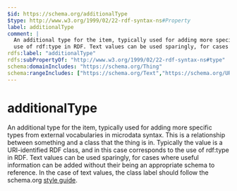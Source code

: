 ```yaml
---
$id: https://schema.org/additionalType
$type: http://www.w3.org/1999/02/22-rdf-syntax-ns#Property
label: additionalType
comment: |
  An additional type for the item, typically used for adding more specific types from external vocabularies in microdata syntax. This is a relationship between something and a class that the thing is in. Typically the value is a URI-identified RDF class, and in this case corresponds to the
  use of rdf:type in RDF. Text values can be used sparingly, for cases where useful information can be added without their being an appropriate schema to reference. In the case of text values, the class label should follow the schema.org <a href="https://schema.org/docs/styleguide.html">style guide</a>.
rdfs:label: "additionalType"
rdfs:subPropertyOf: "http://www.w3.org/1999/02/22-rdf-syntax-ns#type"
schema:domainIncludes: "https://schema.org/Thing"
schema:rangeIncludes: ["https://schema.org/Text","https://schema.org/URL"]
---
```


# additionalType

An additional type for the item, typically used for adding more specific types from external vocabularies in microdata syntax. This is a relationship between something and a class that the thing is in. Typically the value is a URI-identified RDF class, and in this case corresponds to the
    use of rdf:type in RDF. Text values can be used sparingly, for cases where useful information can be added without their being an appropriate schema to reference. In the case of text values, the class label should follow the schema.org <a href="https://schema.org/docs/styleguide.html">style guide</a>.

